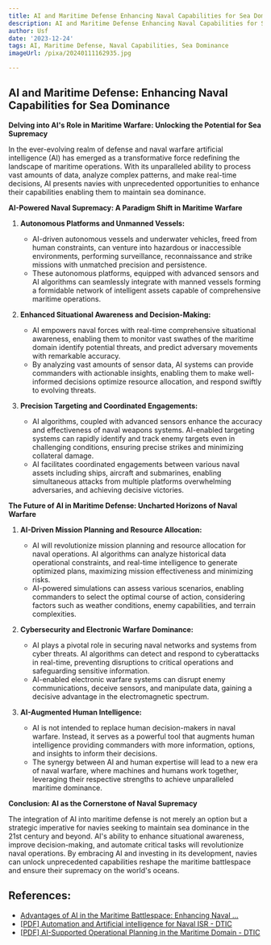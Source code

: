 ```yaml
---
title: AI and Maritime Defense Enhancing Naval Capabilities for Sea Dominance
description: AI and Maritime Defense Enhancing Naval Capabilities for Sea Dominance
author: Usf
date: '2023-12-24'
tags: AI, Maritime Defense, Naval Capabilities, Sea Dominance
imageUrl: /pixa/20240111162935.jpg

---
```

## AI  and Maritime Defense: Enhancing Naval Capabilities for Sea Dominance

**Delving into AI's Role  in Maritime Warfare: Unlocking the Potential for Sea Supremacy**

In the  ever-evolving realm  of defense and  naval  warfare artificial intelligence (AI) has emerged as a  transformative force redefining the  landscape of maritime operations. With  its unparalleled ability to process vast amounts of data, analyze complex patterns, and  make real-time decisions, AI presents  navies with unprecedented opportunities to enhance their  capabilities enabling them to maintain sea dominance.

**AI-Powered Naval Supremacy: A Paradigm Shift in Maritime Warfare**

1. **Autonomous  Platforms and  Unmanned Vessels:**
    - AI-driven autonomous vessels  and underwater vehicles, freed from human  constraints, can venture into hazardous or inaccessible environments, performing surveillance,  reconnaissance and strike missions with unmatched precision and persistence.
    - These autonomous platforms, equipped with advanced sensors and AI algorithms can  seamlessly integrate with manned vessels forming a  formidable network of intelligent assets capable of comprehensive maritime operations.

2. **Enhanced Situational Awareness and Decision-Making:**
   - AI empowers naval forces with real-time comprehensive situational awareness, enabling them to monitor vast swathes of the maritime domain identify potential threats, and predict adversary movements with remarkable accuracy.
   - By analyzing vast amounts of sensor data, AI  systems  can provide commanders with actionable insights, enabling them to make well-informed decisions optimize resource allocation, and respond swiftly  to evolving threats.

3. **Precision Targeting and Coordinated Engagements:**
   - AI algorithms, coupled with advanced sensors enhance  the accuracy and effectiveness of naval weapons systems. AI-enabled targeting systems can  rapidly identify and track enemy  targets even in challenging conditions, ensuring precise strikes and minimizing collateral damage.
   - AI facilitates coordinated engagements between various naval assets  including ships, aircraft and submarines, enabling simultaneous attacks from multiple platforms overwhelming adversaries, and achieving decisive victories.

**The Future  of AI in Maritime Defense: Uncharted Horizons of Naval Warfare**

1. **AI-Driven Mission Planning and Resource Allocation:**
    - AI will revolutionize mission planning and resource allocation for naval operations. AI algorithms can analyze historical data operational constraints, and real-time intelligence to generate optimized plans, maximizing mission effectiveness and minimizing risks.
   -  AI-powered simulations  can assess various scenarios, enabling  commanders to  select the optimal course of action, considering factors such as  weather conditions, enemy capabilities, and terrain complexities.

2. **Cybersecurity and  Electronic Warfare Dominance:**
    - AI plays a  pivotal role  in securing  naval  networks and systems from cyber threats. AI algorithms can  detect and respond to cyberattacks in real-time, preventing disruptions  to critical operations and safeguarding sensitive information.
   - AI-enabled electronic warfare systems can disrupt enemy communications, deceive sensors, and manipulate data, gaining a decisive  advantage in the electromagnetic spectrum.

3. **AI-Augmented Human  Intelligence:**
    -  AI is not intended to replace human decision-makers in naval warfare.  Instead, it serves as a  powerful tool that augments human intelligence providing commanders with more information,  options, and insights to  inform their  decisions.
   - The synergy between AI and human expertise will lead to  a new era of naval warfare,  where machines and humans work together, leveraging their respective strengths to achieve unparalleled maritime dominance.

**Conclusion: AI as the Cornerstone of Naval Supremacy**

The integration of AI into maritime defense is not merely an option but a strategic imperative for navies seeking to maintain sea dominance  in the 21st century and beyond. AI's ability to enhance situational awareness, improve decision-making, and  automate critical tasks  will revolutionize naval operations. By embracing  AI and investing in  its development, navies can unlock unprecedented capabilities reshape the maritime battlespace and ensure their supremacy on the world's oceans.

## References:
- [Advantages of AI in the Maritime Battlespace: Enhancing Naval ...](https://systematic.com/en-gb/industries/defence/news-knowledge/blog/advantages-of-ai-in-the-maritime-battlespace-enhancing-naval-operations/)
- [[PDF] Automation and Artificial intelligence for Naval ISR - DTIC](https://apps.dtic.mil/sti/trecms/pdf/AD1114583.pdf)
- [[PDF] AI-Supported Operational Planning in the Maritime Domain - DTIC](https://apps.dtic.mil/sti/trecms/pdf/AD1206165.pdf)
